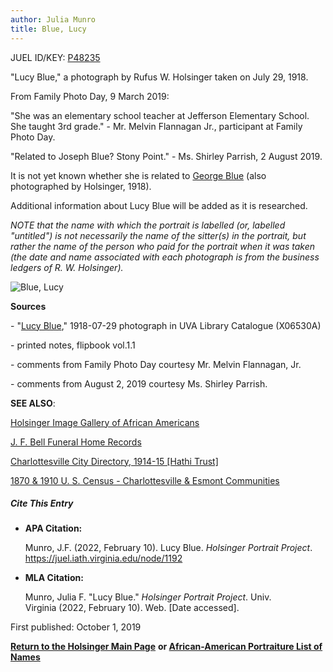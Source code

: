 ```yaml
---
author: Julia Munro
title: Blue, Lucy
---
```

JUEL ID/KEY: [P48235](http://juel.iath.virginia.edu/public_person?person=48235 "P48235")

"Lucy Blue," a photograph by Rufus W. Holsinger taken on July 29, 1918.

From Family Photo Day, 9 March 2019: 

"She was an elementary school teacher at Jefferson Elementary School. She taught 3rd grade." - Mr. Melvin Flannagan Jr., participant at Family Photo Day. 

"Related to Joseph Blue? Stony Point." - Ms. Shirley Parrish, 2 August 2019. 

It is not yet known whether she is related to [George Blue](http://juel.iath.virginia.edu/node/1441 "Blue, George") (also photographed by Holsinger, 1918). 

  
Additional information about Lucy Blue will be added as it is researched.  
  

_NOTE that the name with which the portrait is labelled (or, labelled "untitled") is not necessarily the name of the sitter(s) in the portrait, but rather the name of the person who paid for the portrait when it was taken (the date and name associated with each photograph is from the business ledgers of R. W. Holsinger)._

![Blue, Lucy](https://iiif.lib.virginia.edu/iiif/uva-lib:1049513/full/778,561/0/default.jpg "Blue, Lucy") 

**Sources**

\- "[Lucy Blue](https://search.lib.virginia.edu/catalog/uva-lib:1049513#?c=0&m=0&s=0&cv=0&xywh=0%2C-33%2C3967%2C2941 "Blue, Lucy")," 1918-07-29 photograph in UVA Library Catalogue (X06530A) 

\- printed notes, flipbook vol.1.1 

\- comments from Family Photo Day courtesy Mr. Melvin Flannagan, Jr.  

\- comments from August 2, 2019 courtesy Ms. Shirley Parrish. 

**SEE ALSO**:

[Holsinger Image Gallery of African Americans](http://rwholsingerphotos.org/images.php "Holsinger Image Gallery of African Americans")

[J. F. Bell Funeral Home Records](http://www2.vcdh.virginia.edu/afam/raceandplace/perl_scripts/funeral_search.html "J. F. Bell Funeral Home Database")

[Charlottesville City Directory, 1914-15 \[Hathi Trust\]](https://catalog.hathitrust.org/Record/101954103 "Charlottesville City Directory, 1914-15") 

[1870 & 1910 U. S. Census - Charlottesville & Esmont Communities](http://www2.vcdh.virginia.edu/afam/raceandplace/census/search_both.html "1870 & 1910 U. S. Census: Charlottesville and Esmont Communities")

##### **Cite This Entry**

*   **APA Citation:**
    
    Munro, J.F. (2022, February 10). Lucy Blue. _Holsinger Portrait Project_. https://juel.iath.virginia.edu/node/1192
    
*   **MLA Citation:**
    
    Munro, Julia F. "Lucy Blue." _Holsinger Portrait Project_. Univ. Virginia (2022, February 10). Web. \[Date accessed\].
    

First published: October 1, 2019    

[**Return to the Holsinger Main Page**](http://juel.iath.virginia.edu/node/980) **or [African-American Portraiture List of Names](http://juel.iath.virginia.edu/node/996)**